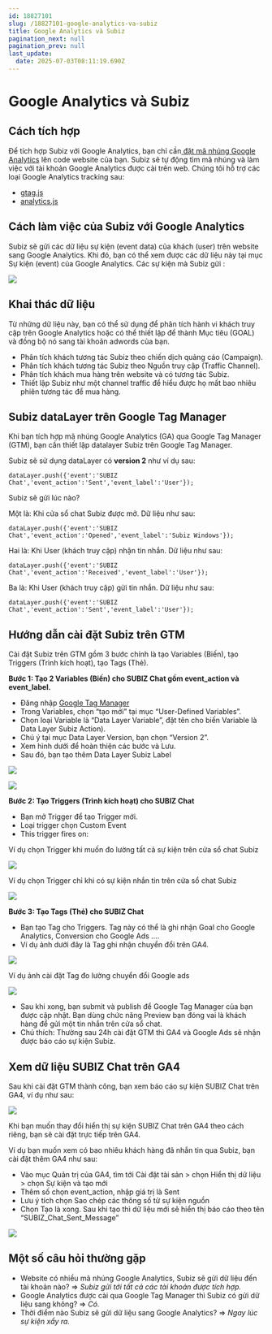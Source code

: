 ```yaml
---
id: 18827101
slug: /18827101-google-analytics-va-subiz
title: Google Analytics và Subiz
pagination_next: null
pagination_prev: null
last_update:
  date: 2025-07-03T08:11:19.690Z
---
```


# Google Analytics và Subiz



## Cách tích hợp


Để tích hợp Subiz với Google Analytics, bạn chỉ cần[ ](https://developers.google.com/analytics/devguides/collection/)[đặt mã nhúng Google Analytics](https://developers.google.com/analytics/devguides/collection/) lên code website của bạn. Subiz sẽ tự động tìm mã nhúng và làm việc với tài khoản Google Analytics được cài trên web. Chúng tôi hỗ trợ các loại Google Analytics tracking sau:

- [gtag.js](https://developers.google.com/analytics/devguides/collection/gtagjs/)
- [analytics.js](https://developers.google.com/analytics/devguides/collection/analyticsjs/)
## Cách làm việc của Subiz với Google Analytics


Subiz sẽ gửi các dữ liệu sự kiện (event data) của khách (user) trên website sang Google Analytics. Khi đó, bạn có thể xem được các dữ liệu này tại mục Sự kiện (event) của Google Analytics. Các sự kiện mà Subiz gửi : 


![](https://vcdn.subiz-cdn.com/file/fisgyrbxlosxjecwxufo_acpxkgumifuoofoosble/unnamed.png)

## Khai thác dữ liệu


Từ những dữ liệu này, bạn có thể sử dụng để phân tích hành vi khách truy cập trên Google Analytics hoặc có thể thiết lập để thành Mục tiêu (GOAL) và đồng bộ nó sang tài khoản adwords của bạn.

- Phân tích khách tương tác Subiz theo chiến dịch quảng cáo (Campaign).
- Phân tích khách tương tác Subiz theo Nguồn truy cập (Traffic Channel).
- Phân tích khách mua hàng trên website và có tương tác Subiz.
- Thiết lập Subiz như một channel traffic để hiểu được họ mất bao nhiêu phiên tương tác để mua hàng.


## Subiz dataLayer trên Google Tag Manager


Khi bạn tích hợp mã nhúng Google Analytics (GA) qua Google Tag Manager (GTM), bạn cần thiết lập datalayer Subiz trên Google Tag Manager.



Subiz sẽ sử dụng dataLayer có <b>version 2</b> như ví dụ sau:


```
dataLayer.push({'event':'SUBIZ Chat','event_action':'Sent','event_label':'User'});

```




Subiz sẽ gửi lúc nào?

Một là: Khi cửa sổ chat Subiz được mở. Dữ liệu như sau:


```
dataLayer.push({'event':'SUBIZ Chat','event_action':'Opened','event_label':'Subiz Windows'});

```






Hai là: Khi User (khách truy cập) nhận tin nhắn. Dữ liệu như sau: 


```
dataLayer.push({'event':'SUBIZ Chat','event_action':'Received','event_label':'User'});

```






Ba là: Khi User (khách truy cập) gửi tin nhắn. Dữ liệu như sau:


```
dataLayer.push({'event':'SUBIZ Chat','event_action':'Sent','event_label':'User'});

```



## Hướng dẫn cài đặt Subiz trên GTM


Cài đặt Subiz trên GTM gồm 3 bước chính là tạo Variables (Biến), tạo Triggers (Trình kích hoạt), tạo Tags (Thẻ).



<b>Bước 1: Tạo 2 Variables (Biến) cho SUBIZ Chat gồm event\_action và event\_label.</b>

- Đăng nhập [Google Tag Manager](https://tagmanager.google.com/)
- Trong Variables, chọn “tạo mới” tại mục “User-Defined Variables”.
- Chọn loại Variable là “Data Layer Variable”, đặt tên cho biến Variable là Data Layer Subiz Action).
- Chú ý tại mục Data Layer Version, bạn chọn “Version 2”.
- Xem hình dưới để hoàn thiện các bước và Lưu.
- Sau đó, bạn tạo thêm Data Layer Subiz Label


![](https://vcdn.subiz-cdn.com/file/fisgyrbxoqfvgobfpvfr_acpxkgumifuoofoosble/unnamed.png)



![](https://vcdn.subiz-cdn.com/file/fisgyrdnxwvhkfncfkkm_acpxkgumifuoofoosble/unnamed.png)






<b>Bước 2: Tạo Triggers (Trình kích hoạt) cho SUBIZ Chat</b>



- Bạn mở Trigger để tạo Trigger mới.
- Loại trigger chọn Custom Event
- This trigger fires on:



Ví dụ chọn Trigger khi muốn đo lường tất cả sự kiện trên cửa sổ chat Subiz


![](https://vcdn.subiz-cdn.com/file/fisgyrdnzjjclvfzyyuo_acpxkgumifuoofoosble/unnamed.png)




Ví dụ chọn Trigger chỉ khi có sự kiện nhắn tin trên cửa sổ chat Subiz




![](https://vcdn.subiz-cdn.com/file/fisgyrbxyaevbngsvnjl_acpxkgumifuoofoosble/unnamed.png)




<b>Bước 3: Tạo Tags (Thẻ) cho SUBIZ Chat</b>



- Bạn tạo Tag cho Triggers. Tag này có thể là ghi nhận Goal cho Google Analytics, Conversion cho Google Ads ….
- Ví dụ ảnh dưới đây là Tag ghi nhận chuyển đổi trên GA4.




![](https://vcdn.subiz-cdn.com/file/fisgyrbybzgfydpldyoh_acpxkgumifuoofoosble/unnamed.png)




Ví dụ ảnh cài đặt Tag đo lường chuyển đổi Google ads




![](https://vcdn.subiz-cdn.com/file/fisgyrbyfcrbkxebfqzf_acpxkgumifuoofoosble/unnamed.png)




- Sau khi xong, bạn submit và publish để Google Tag Manager của bạn được cập nhật. Bạn dùng chức năng Preview bạn đóng vai là khách hàng để gửi một tin nhắn trên cửa sổ chat.
- Chú thích: Thường sau 24h cài đặt GTM thì GA4 và Google Ads sẽ nhận được báo cáo sự kiện Subiz.


## Xem dữ liệu SUBIZ Chat trên GA4


Sau khi cài đặt GTM thành công, bạn xem báo cáo sự kiện SUBIZ Chat trên GA4, ví dụ như sau:




![](https://vcdn.subiz-cdn.com/file/fisgyrbyjeaxcwrrgqlg_acpxkgumifuoofoosble/unnamed.png)




Khi bạn muốn thay đổi hiển thị sự kiện SUBIZ Chat trên GA4 theo cách riêng, bạn sẽ cài đặt trực tiếp trên GA4. 

Ví dụ bạn muốn xem có bao nhiêu khách hàng đã nhắn tin qua Subiz, bạn cài đặt thêm GA4 như sau:

- Vào mục Quản trị của GA4, tìm tới Cài đặt tài sản &gt; chọn Hiển thị dữ liệu &gt; chọn Sự kiện và tạo mới
- Thêm số chọn event\_action, nhập giá trị là Sent
- Lưu ý tích chọn Sao chép các thông số từ sự kiện nguồn
- Chọn Tạo là xong. Sau khi tạo thì dữ liệu mới sẽ hiển thị báo cáo theo tên “SUBIZ\_Chat\_Sent\_Message”




![](https://vcdn.subiz-cdn.com/file/fisgyrbynwwdlsjwmwjn_acpxkgumifuoofoosble/unnamed.png)



## Một số câu hỏi thường gặp


- Website có nhiều mã nhúng Google Analytics, Subiz sẽ gửi dữ liệu đến tài khoản nào? =&gt; <i>Subiz gửi tới tất cả các tài khoản được tích hợp.</i>
- Google Analytics được cài qua Google Tag Manager thì Subiz có gửi dữ liệu sang không? =&gt; <i>Có.</i>
- Thời điểm nào Subiz sẽ gửi dữ liệu sang Google Analytics? =&gt; <i>Ngay lúc sự kiện xẩy ra.</i>